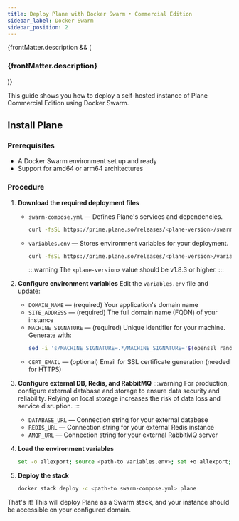 ```yaml
---
title: Deploy Plane with Docker Swarm • Commercial Edition
sidebar_label: Docker Swarm
sidebar_position: 2
---
```


{frontMatter.description && (

<h3 className="description">{frontMatter.description}</h3>
)}

This guide shows you how to deploy a self-hosted instance of Plane Commercial
Edition using Docker Swarm.

## Install Plane

### Prerequisites

- A Docker Swarm environment set up and ready
- Support for amd64 or arm64 architectures

### Procedure

1. **Download the required deployment files**
   - `swarm-compose.yml` — Defines Plane's services and dependencies.
     ```bash
     curl -fsSL https://prime.plane.so/releases/<plane-version>/swarm-compose.yml -o swarm-compose.yml
     ```
   - `variables.env` — Stores environment variables for your deployment.
     ```bash
     curl -fsSL https://prime.plane.so/releases/<plane-version>/variables.env -o plane.env
     ```
     :::warning
     The `<plane-version>` value should be v1.8.3 or higher.
     :::

2. **Configure environment variables**
   Edit the `variables.env` file and update:
   - `DOMAIN_NAME` — (required) Your application's domain name
   - `SITE_ADDRESS` — (required) The full domain name (FQDN) of your instance
   - `MACHINE_SIGNATURE` — (required) Unique identifier for your machine. Generate with:
     ```sh
     sed -i 's/MACHINE_SIGNATURE=.*/MACHINE_SIGNATURE='$(openssl rand -hex 16)'/' plane.env
     ```
   - `CERT_EMAIL` — (optional) Email for SSL certificate generation (needed for HTTPS)

3. **Configure external DB, Redis, and RabbitMQ**
   :::warning
   For production, configure external database and storage to ensure data
   security and reliability. Relying on local storage increases the risk of data
   loss and service disruption.
   :::
   - `DATABASE_URL` — Connection string for your external database
   - `REDIS_URL` — Connection string for your external Redis instance
   - `AMQP_URL` — Connection string for your external RabbitMQ server

4. **Load the environment variables**

   ```bash
   set -o allexport; source <path-to variables.env>; set +o allexport;
   ```

5. **Deploy the stack**
   ```bash
   docker stack deploy -c <path-to swarm-compose.yml> plane
   ```

That's it! This will deploy Plane as a Swarm stack, and your instance should be
accessible on your configured domain.
